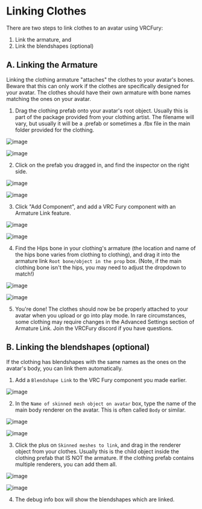 # Linking Clothes

There are two steps to link clothes to an avatar using VRCFury:
1. Link the armature, and
1. Link the blendshapes (optional)

## A. Linking the Armature

Linking the clothing armature "attaches" the clothes to your avatar's bones. Beware that this can only work if the clothes are specifically designed for your avatar. The clothes should have their own armature with bone names matching the ones on your avatar.

1. Drag the clothing prefab onto your avatar's root object. Usually this is part of the package provided from your clothing artist. The filename will vary, but usually it will be a .prefab or sometimes a .fbx file in the main folder provided for the clothing.

![image](https://user-images.githubusercontent.com/117542830/230131953-9111baff-001c-4242-b681-130e49824e9f.png)

>>

![image](https://user-images.githubusercontent.com/117542830/230132050-1744f6f3-2198-47de-8d47-ac31e406ba34.png)

2. Click on the prefab you dragged in, and find the inspector on the right side.

![image](https://user-images.githubusercontent.com/117542830/230132154-146568b7-87ce-446b-887a-d1798dbfc02e.png)

![image](https://user-images.githubusercontent.com/117542830/230132215-9b69760b-b4fa-404c-b091-dff886929c76.png)

3. Click "Add Component", and add a VRC Fury component with an Armature Link feature.

![image](https://user-images.githubusercontent.com/117542830/230132323-fa7422c1-f883-4d3c-b498-ad100bf0a617.png)

![image](https://user-images.githubusercontent.com/117542830/230132433-c5303b3a-00d2-4fd3-9b13-4edf71d0681e.png)

4. Find the Hips bone in your clothing's armature (the location and name of the hips bone varies from clothing to clothing), and drag it into the armature link `Root bone/object in the prop` box. (Note, if the main clothing bone isn't the hips, you may need to adjust the dropdown to match!)

![image](https://user-images.githubusercontent.com/117542830/230132683-8d76bb60-4de3-4b24-bc05-fc53b145f98b.png)

![image](https://user-images.githubusercontent.com/117542830/230132775-ecb27869-a61f-4f0f-82e3-7dcdc01d6b5b.png)

5. You're done! The clothes should now be be properly attached to your avatar when you upload or go into play mode. In rare circumstances, some clothing may require changes in the Advanced Settings section of Armature Link. Join the VRCFury discord if you have questions.

## B. Linking the blendshapes (optional)

If the clothing has blendshapes with the same names as the ones on the avatar's body, you can link them automatically.

1. Add a `Blendshape Link` to the VRC Fury component you made earlier.

![image](https://user-images.githubusercontent.com/117542830/230133123-1c50e6c3-80e4-4240-b0c2-ddc1702c711f.png)

2. In the `Name of skinned mesh object on avatar` box, type the name of the main body renderer on the avatar. This is often called `Body` or similar.

![image](https://user-images.githubusercontent.com/117542830/230133360-6ce020fd-f479-4ec2-929b-614635d69234.png)

![image](https://user-images.githubusercontent.com/117542830/230133401-4ab09f83-1597-470d-855f-d40e4ed56909.png)

3. Click the plus on `Skinned meshes to link`, and drag in the renderer object from your clothes. Usually this is the child object inside the clothing prefab that IS NOT the armature. If the clothing prefab contains multiple renderers, you can add them all.

![image](https://user-images.githubusercontent.com/117542830/230133576-b00cdb08-c061-428c-aa4f-29651c46b5be.png)

![image](https://user-images.githubusercontent.com/117542830/230133626-e9c6f7b1-3419-4c22-836f-33fd0cecfe61.png)

4. The debug info box will show the blendshapes which are linked.

